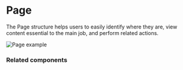 # Page

The Page structure helps users to easily identify where they are, view content essential to the main job, and perform related actions.

![Page example](public/assets/overview-page.webp)

### Related components
<RelatedComponentList>
  <RelatedComponent
    title="Tab"
    description="Tabs are used to create up to five views inside a page. Use for related content that is not comparable, when a unified view is not necessary."
    href="/components/tab"
  />
  <RelatedComponent
    title="Modal"
    description="Modal displays content related to a minor job within a page's main job. It demands complete attention and blocks interactions outside the overlay."
    href="/components/modal"
  />
</RelatedComponentList>